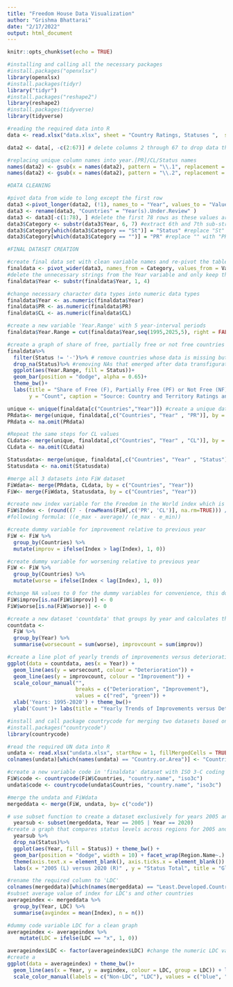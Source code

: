 ```yaml
---
title: "Freedom House Data Visualization"
author: "Grishma Bhattarai"
date: "2/17/2022"
output: html_document
---
```


```r
knitr::opts_chunk$set(echo = TRUE)
```


```r
#installing and calling all the necessary packages 
#install.packages("openxlsx")
library(openxlsx)
#install.packages(tidyr) 
library("tidyr")
#install.packages("reshape2") 
library(reshape2)
#install.packages(tidyverse)
library(tidyverse)
```



```r
#reading the required data into R
data <- read.xlsx("data.xlsx", sheet = "Country Ratings, Statuses ",  startRow = 2, fillMergedCells = TRUE, colNames = TRUE , detectDates = TRUE)
```


```r
data2 <- data[, -c(2:67)] # delete columns 2 through 67 to drop data that are not between 1995-2020
```

```r
#replacing unique column names into year.[PR]/CL/Status names
names(data2) <- gsub(x = names(data2), pattern = "\\.1", replacement = ".CL") 
names(data2) <- gsub(x = names(data2), pattern = "\\.2", replacement = ".Status")
```

```r
#DATA CLEANING

#pivot data from wide to long except the first row
data3 <-pivot_longer(data2, (!1), names_to = "Year", values_to = "Value")
data3 <- rename(data3, "Countries" = "Year(s).Under.Review" ) 
data3 <- data3[-c(1:78), ] #delete the first 78 rows as these values are NA formed from the pivot 
data3$Category <- substr(data3$Year, 6, 7) #extract 6th and 7th sub-string from Year variable to get the particular category
data3$Category[which(data3$Category == "St")] = "Status" #replace "St" with "Status" in Category variable
data3$Category[which(data3$Category == "")] = "PR" #replace "" with "PR" in Category variable
```

```r
#FINAL DATASET CREATION

#create final data set with clean variable names and re-pivot the table to a wide table
finaldata <- pivot_wider(data3, names_from = Category, values_from = Value)
#delete the unnecessary strings from the Year variable and only keep the year value
finaldata$Year <- substr(finaldata$Year, 1, 4) 

#change necessary character data types into numeric data types
finaldata$Year <- as.numeric(finaldata$Year) 
finaldata$PR <- as.numeric(finaldata$PR)
finaldata$CL <- as.numeric(finaldata$CL)

#create a new variable 'Year.Range' with 5 year-interval periods
finaldata$Year.Range = cut(finaldata$Year,seq(1995,2025,5), right = FALSE, left = TRUE) #included 2020-2025 as a category to not miss the 2020 observations
```


```r
#create a graph of share of free, partially free or not free countries in a time interval of 5 years for 1995-20
finaldata%>%
  filter(Status != '-')%>% # remove countries whose data is missing but we include them 
  drop_na(Status)%>% #removing NAs that emerged after data transfiguration
  ggplot(aes(Year.Range, fill = Status))+
  geom_bar(position = "dodge", alpha = 0.65)+
  theme_bw()+
  labs(title = "Share of Free (F), Partially Free (PF) or Not Free (NF) Countries", subtitle = "From 1995-2020", x= "5-Year Intervals: 1995-2020",
       y = "Count", caption = "Source: Country and Territory Ratings and Statuses Data, 1973-2021, Freedom House")
```

```r
unique <- unique(finaldata[c("Countries","Year")]) #create a unique dataset with Countries, Year combination
PRdata<- merge(unique, finaldata[,c("Countries", "Year" , "PR")], by = c("Countries", "Year")) #merge the unique dataset with the finaldata set for PR values
PRdata <- na.omit(PRdata)

#Repeat the same steps for CL values
CLdata<- merge(unique, finaldata[,c("Countries", "Year" , "CL")], by = c("Countries", "Year")) #merge the unique dataset with the finaldata set for CL values
CLdata <- na.omit(CLdata)

Statusdata<- merge(unique, finaldata[,c("Countries", "Year" , "Status")], by = c("Countries", "Year")) #merge the unique dataset with the finaldata set for Status values
Statusdata <- na.omit(Statusdata)

#merge all 3 datasets into FiW dataset
FiWdata<- merge(PRdata, CLdata, by = c("Countries", "Year"))
FiW<- merge(FiWdata, Statusdata, by = c("Countries", "Year"))

#create new index variable for the Freedom in the World index which is the average of PR and CL, scaled
FiW$Index <- (round((7 - (rowMeans(FiW[,c('PR', 'CL')], na.rm=TRUE))) / (7-1), 3)) #scaling by using the 
#following formula: ((e_max - average)/ (e_max - e_min))

```

```r
#create dummy variable for improvement relative to previous year 
FiW <- FiW %>%
  group_by(Countries) %>%
  mutate(improv = ifelse(Index > lag(Index), 1, 0))
```

```r
#create dummy variable for worsening relative to previous year 
FiW <- FiW %>%
  group_by(Countries) %>%
  mutate(worse = ifelse(Index < lag(Index), 1, 0))
```

```r
#change NA values to 0 for the dummy variables for convenience, this does not in any way skew our analysis or graph as we are only concerned with dummy variables 
FiW$improv[is.na(FiW$improv)] <- 0
FiW$worse[is.na(FiW$worse)] <- 0
```

```r
#create a new dataset 'countdata' that groups by year and calculates the count of better-off and worse-off countries for each year
countdata <- 
  FiW %>%
  group_by(Year) %>%
  summarise(worsecount = sum(worse), improvcount = sum(improv))
```

```r
#create a line plot of yearly trends of improvements versus deterioration of freedom
ggplot(data = countdata, aes(x = Year)) +
  geom_line(aes(y = worsecount, colour = "Deterioration")) +
  geom_line(aes(y = improvcount, colour = "Improvement")) +
  scale_colour_manual("", 
                      breaks = c("Deterioration", "Improvement"),
                      values = c("red", "green")) +
  xlab('Years: 1995-2020') + theme_bw()+
  ylab('Count')+ labs(title = "Yearly Trends of Improvements versus Deterioration of Freedom", subtitle = "From 1995-2020",   caption = "Source: Country and Territory Ratings and Statuses Data, 1973-2021, Freedom House")
```


```r
#install and call package countrycode for merging two datasets based on country codes 
#install.packages("countrycode")
library(countrycode)
```
```r
#read the required UN data into R
undata <- read.xlsx("undata.xlsx", startRow = 1, fillMergedCells = TRUE, colNames = TRUE , detectDates = TRUE)
colnames(undata)[which(names(undata) == "Country.or.Area")] <- "Countries"
```

```r
#create a new variable code in 'finaldata' dataset with ISO 3-C coding classification system
FiW$code <- countrycode(FiW$Countries, "country.name", "iso3c")
undata$code <- countrycode(undata$Countries, "country.name", "iso3c")
```
```r
#merge the undata and FiWdata 
mergeddata <- merge(FiW, undata, by= c("code"))
```

```r
# use subset function to create a dataset exclusively for years 2005 and 2020
  yearsub <- subset(mergeddata, Year == 2005 | Year == 2020)
#create a graph that compares status levels across regions for 2005 and 2020
  yearsub %>%
  drop_na(Status)%>% 
  ggplot(aes(Year, fill = Status)) + theme_bw() +
  geom_bar(position = "dodge", width = 10) + facet_wrap(Region.Name~.) + 
  theme(axis.text.x = element_blank(), axis.ticks.x = element_blank()) + 
  labs(x = "2005 (L) versus 2020 (R)" , y = "Status Total", title = "Global Freedom Status", subtitle = "From 1995-2020",  caption = "Source: Freedome House Country and Territory Ratings and Statuses Data & United Nations Geoscheme Data")
```
```r
#rename the required column to 'LDC'
colnames(mergeddata)[which(names(mergeddata) == "Least.Developed.Countries.(LDC)")] <- "LDC" 
#subset average value of index for LDC's and other countries 
averageindex <- mergeddata %>%
  group_by(Year, LDC) %>%
  summarise(avgindex = mean(Index), n = n())
```


```r
#dummy code variable LDC for a clean graph
averageindex <- averageindex %>%
    mutate(LDC = ifelse(LDC == "x", 1, 0))
```

```r
averageindex$LDC <- factor(averageindex$LDC) #change the numeric LDC variable into factor data type
#create a 
ggplot(data = averageindex) + theme_bw()+
  geom_line(aes(x = Year, y = avgindex, colour = LDC, group = LDC)) + labs(y = "Average Index Score", x = "Years: 1995-2020", title = "LDC and Non-LDC Average FiW Scores") + theme_bw()+
  scale_color_manual(labels = c("Non-LDC", "LDC"), values = c("blue", "red")) +labs(subtitle = "From 1995-2020",   caption = "Source: Freedom House Country and Territory Ratings and Statuses Data & United Nations Geoscheme Data")
```


